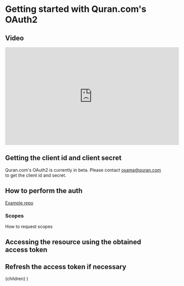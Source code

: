 
# Getting started with Quran.com's OAuth2

## Video

<iframe
  width="560"
  height="315"
  src="https://www.youtube.com/embed/RgHntxRUmh0"
  title="YouTube video player"
  frameborder="0"
  allow="accelerometer; autoplay; clipboard-write; encrypted-media; gyroscope; picture-in-picture; web-share"
  allowfullscreen
></iframe>

## Getting the client id and client secret

Quran.com's OAuth2 is currently in beta. Please contact <a hef="mailto:osama@quran.com">osama@quran.com</a> to get the client id and secret.

## How to perform the auth

[Example repo](https://github.com/quran/quran-oauth2-example)

### Scopes

How to request scopes

## Accessing the resource using the obtained access token

## Refresh the access token if necessary

  <GuideLayout title="Getting started with Quran.com's OAuth2">
    {children}
  </GuideLayout>
)
